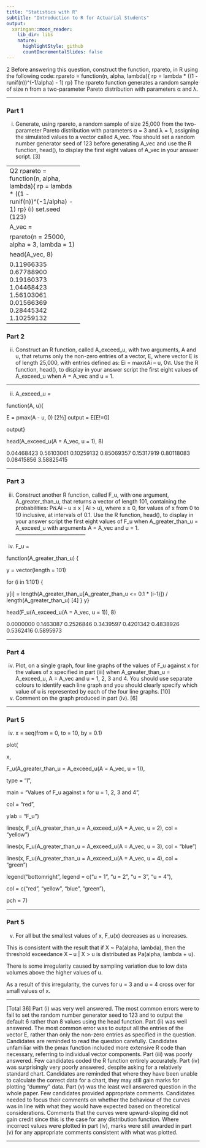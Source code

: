 ```yaml
---
title: "Statistics with R"
subtitle: "Introduction to R for Actuarial Students"
output:
  xaringan::moon_reader:
    lib_dir: libs
    nature:
      highlightStyle: github
      countIncrementalSlides: false
---
```


2 Before answering this question, construct the function, rpareto, in R using the 
following code: 
rpareto = function(n, alpha, lambda){ 
rp = lambda * ((1 - runif(n))^(-1/alpha) - 1) 
rp}
The rpareto function generates a random sample of size n from a two-parameter 
Pareto distribution with parameters α and λ. 

---

### Part 1

(i) Generate, using rpareto, a random sample of size 25,000 from the 
two-parameter Pareto distribution with parameters α = 3 and λ = 1, assigning 
the simulated values to a vector called A_vec. You should set a random 
number generator seed of 123 before generating A_vec and use the R function, 
head(), to display the first eight values of A_vec in your answer script. [3] 

--------------------------
Q2
rpareto = function(n, alpha, lambda){
rp = lambda * ((1 - runif(n))^(-1/alpha) - 1)
rp} 
(i)
set.seed (123) 
 

A_vec = 
 

rpareto(n = 25000, alpha = 3, lambda = 1) 
 

head(A_vec, 8) 
 


 
 0.11966335 0.67788900 0.19160373 1.04468423 1.56103061 
0.01566369 0.28445342 1.10259132 


---

### Part 2

(ii) Construct an R function, called A_exceed_u, with two arguments, A and u, that 
returns only the non-zero entries of a vector, E, where vector E is of length 
25,000, with entries defined as: 
Ei = maxሼAi – u, 0ሽ.
Use the R function, head(), to display in your answer script the first eight 
values of A_exceed_u when A = A_vec and u = 1. 

----------------------------



(ii)
A_exceed_u = 
 

function(A, u){ 
 

E = pmax(A - u, 0) [2½]
output = E[E!=0] 
 

output} 
 

head(A_exceed_u(A = A_vec, u = 1), 8) 
 


 
 0.04468423 0.56103061 0.10259132 0.85069357 0.15317919 
0.80118083 0.08415856 3.58825415 
 
---

### Part 3

(iii) Construct another R function, called F_u, with one argument, 
A_greater_than_u, that returns a vector of length 101, containing the 
probabilities: 
PሺAi – u ≤ x | Ai > u), where x ≥ 0, 
for values of x from 0 to 10 inclusive, at intervals of 0.1. 
Use the R function, head(), to display in your answer script the first eight 
values of F_u when A_greater_than_u = A_exceed_u with arguments 
A = A_vec and u = 1. 
---------------------------------------



(iii)
F_u = 
 

function(A_greater_than_u) { 
 

y = vector(length = 101) 
 

for (i in 1:101) { 
 

y[i] = 
length(A_greater_than_u[A_greater_than_u <= 0.1 * (i-1)]) / 
length(A_greater_than_u) [4]
 }
y} 
 

head(F_u(A_exceed_u(A = A_vec, u = 1)), 8) 
 


 
 0.0000000 0.1463087 0.2526846 0.3439597 0.4201342 
0.4838926 0.5362416 0.5895973 
 


---

### Part 4


(iv) Plot, on a single graph, four line graphs of the values of F_u against x for 
the values of x specified in part (iii) when A_greater_than_u = A_exceed_u, 
A = A_vec and u = 1, 2, 3 and 4. You should use separate colours to identify 
each line graph and you should clearly specify which value of u is represented 
by each of the four line graphs. [10] 
(v) Comment on the graph produced in part (iv). [6] 

---

### Part 5

 
(iv)
x = seq(from = 0, to = 10, by = 0.1) 
 

plot( 
 

x, 
 

F_u(A_greater_than_u = A_exceed_u(A = A_vec,
u = 1)), 
 

type = "l", 
 

main = "Values of F_u against x for u = 1, 2, 3 
and 4", 
 

col = "red", 
 

ylab = "F_u") 
 

lines(x, F_u(A_greater_than_u = A_exceed_u(A = 
A_vec, u = 2), col = "yellow") 
 

lines(x, F_u(A_greater_than_u = A_exceed_u(A = 
A_vec, u = 3), col = "blue") 
 

lines(x, F_u(A_greater_than_u = A_exceed_u(A = 
A_vec, u = 4), col = "green") 
 

legend("bottomright", 
 legend = c("u = 1", "u = 2", "u = 3", 
 "u = 4"), 
 

 col = c("red", "yellow", "blue", "green"), 
 

 pch = 7)

 
---

### Part 5


(v)
For all but the smallest values of x, F_u(x) decreases as u increases. 
 

This is consistent with the result that if X ~ Pa(alpha, lambda), then the threshold exceedance 
X – u | X > u is distributed as Pa(alpha, lambda + u). 
 

There is some irregularity caused by sampling variation due to low data volumes above the 
higher values of u. 
 

As a result of this irregularity, the curves for u = 3 and u = 4 cross over for small values of x.

--- 

[Total 36]
Part (i) was very well answered. The most common errors were to fail to set the 
random number generator seed to 123 and to output the default 6 rather than 8 values 
using the head function.
Part (ii) was well answered. The most common error was to output all the entries of 
the vector E, rather than only the non-zero entries as specified in the question. 
Candidates are reminded to read the question carefully. Candidates unfamiliar with 
the pmax function included more extensive R code than necessary, referring to 
individual vector components.
Part (iii) was poorly answered. Few candidates coded the R function entirely 
accurately. 
Part (iv) was surprisingly very poorly answered, despite asking for a relatively
standard chart. Candidates are reminded that where they have been unable to 
calculate the correct data for a chart, they may still gain marks for plotting “dummy” 
data.
Part (v) was the least well answered question in the whole paper. Few candidates 
provided appropriate comments. Candidates needed to focus their comments on 
whether the behaviour of the curves was in line with what they would have expected 
based on theoretical considerations. Comments that the curves were upward-sloping 
did not gain credit since this is the case for any distribution function. Where incorrect 
values were plotted in part (iv), marks were still awarded in part (v) for any 
appropriate comments consistent with what was plotted.


---
